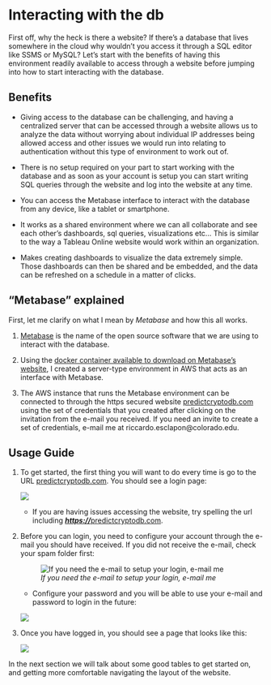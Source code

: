 # Interacting with the db

First off, why the heck is there a website? If there's a database that lives somewhere in the cloud why wouldn't you access it through a SQL editor like SSMS or MySQL? Let's start with the benefits of having this environment readily available to access through a website before jumping into how to start interacting with the database.

## Benefits
- Giving access to the database can be challenging, and having a centralized server that can be accessed through a website allows us to analyze the data without worrying about individual IP addresses being allowed access and other issues we would run into relating to authentication without this type of environment to work out of.

- There is no setup required on your part to start working with the database and as soon as your account is setup you can start writing SQL queries through the website and log into the website at any time. 

- You can access the Metabase interface to interact with the database from any device, like a tablet or smartphone.

- It works as a shared environment where we can all collaborate and see each other's dashboards, sql queries, visualizations etc... This is similar to the way a Tableau Online website would work within an organization.

- Makes creating dashboards to visualize the data extremely simple. Those dashboards can then be shared and be embedded, and the data can be refreshed on a schedule in a matter of clicks.

## "Metabase" explained 

First, let me clarify on what I mean by *Metabase* and how this all works. 

1. [Metabase](https://www.metabase.com/) is the name of the open source software that we are using to interact with the database.

2. Using the [docker container available to download on Metabase's website](https://hub.docker.com/r/metabase/metabase/), I created a server-type environment in AWS that acts as an interface with Metabase.

3. The AWS instance that runs the Metabase environment can be connected to through the https secured website [predictcryptodb.com](https://predictcryptodb.com) using the set of credentials that you created after clicking on the invitation from the e-mail you received. If you need an invite to create a set of credentials, e-mail me at riccardo.esclapon@colorado.edu.


## Usage Guide

1. To get started, the first thing you will want to do every time is go to the URL [predictcryptodb.com](https://predictcryptodb.com). You should see a login page:

    ![](images/MetabaseLogin.jpg)
    
    + If you are having issues accessing the website, try spelling the url including [***https://***predictcryptodb.com](https://predictcryptodb.com). 

2. Before you can login, you need to configure your account through the e-mail you should have received. If you did not receive the e-mail, check your spam folder first:

    ![*If you need the e-mail to setup your login, e-mail me*](images/MetabaseInvite.jpg)
    
    + Configure your password and you will be able to use your e-mail and password to login in the future:
    
    ![](images/MetabaseSetPassword.png)

3. Once you have logged in, you should see a page that looks like this:

    ![](images/MetabaseDashboard.png)

In the next section we will talk about some good tables to get started on, and getting more comfortable navigating the layout of the website.
